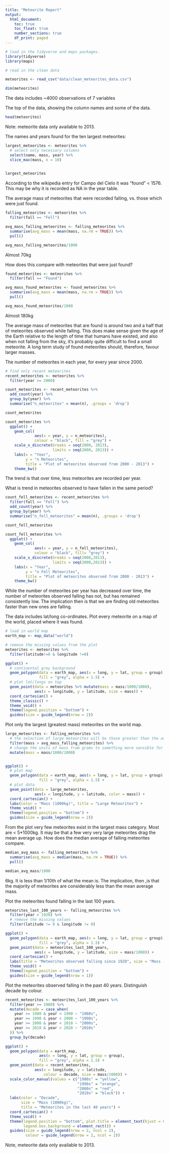 ```yaml
---
title: "Meteorite Report"
output:
  html_document:
    toc: true
    toc_float: true
    number_sections: true
    df_print: paged
---
```


```r
# load in the tidyverse and maps packages.
library(tidyverse)
library(maps)
```

```r

# read in the clean data

meteorites <- read_csv("data/clean_meteorites_data.csv")
```

```r
dim(meteorites)
```
The data includes ~4000 observations of 7 variables

The top of the data, showing the column names and some of the data.
```r
head(meteorites)
```

Note: meteorite data only available to 2013.

The names and years found for the ten largest meteorites:
```r
largest_meteorites <- meteorites %>%
  # select only necessary columns
  select(name, mass, year) %>% 
  slice_max(mass, n = 10)
  

largest_meteorites
```

According to the wikipedia entry for Campo del Cielo it was "found"  < 1576.
This may be why it is recorded as NA in the year table.


The average mass of meteorites that were recorded falling, vs. those
which were just found.

```r
falling_meteorites <- meteorites %>% 
  filter(fall == "Fell")

avg_mass_falling_meteorites <- falling_meteorites %>% 
  summarise(avg_mass = mean(mass, na.rm = TRUE)) %>% 
  pull()

avg_mass_falling_meteorites/1000
```
Almost 70kg

How does this compare with meteorites that were just found?

```r

found_meteorites <- meteorites %>% 
  filter(fall == "Found")

avg_mass_found_meteorites <- found_meteorites %>% 
  summarise(avg_mass = mean(mass, na.rm = TRUE)) %>% 
  pull()

avg_mass_found_meteorites/1000
```
Almost 180kg

The average mass of meteorites that are found is around two and a half that of
meteorites observed while falling. This does make sense given the age of the
Earth relative to the length of time that humans have existed, and also when not
falling from the sky, it's probably quite difficult to find a small meteorite. A
long term study of found meteorites should, therefore, favour larger masses.

The number of meteorites in each year, for every year since 2000.
```r
# find only recent meteorites
recent_meteorites <- meteorites %>% 
  filter(year >= 2000)

count_meteorites <- recent_meteorites %>%
  add_count(year) %>%
  group_by(year) %>%
  summarise("n_meteorites" = mean(n), .groups = 'drop')

count_meteorites
```



```r
count_meteorites %>% 
  ggplot() +
    geom_col(
             aes(x = year, y = n_meteorites),
             colour = "black", fill = "grey") +
    scale_x_discrete(breaks = seq(2000, 2013),
                     limits = seq(2000, 2013)) +
    labs(x = "Year",
         y = "n Meteorites",
         title = "Plot of meteorites observed from 2000 - 2013") +
    theme_bw()
```

The trend is that over time, less meteorites are recorded per year.

What is trend in meteorites observed to have fallen in the same period?
```r
count_fell_meteorites <- recent_meteorites %>%
  filter(fall == "Fell") %>% 
  add_count(year) %>%
  group_by(year) %>%
  summarise("n_fell_meteorites" = mean(n), .groups = 'drop')

count_fell_meteorites
```

```r
count_fell_meteorites %>% 
  ggplot() +
    geom_col(
             aes(x = year, y = n_fell_meteorites),
             colour = "black", fill= "grey") +
    scale_x_discrete(breaks = seq(2000,2013),
                     limits = seq(2000,2013)) +
    labs(x = "Year",
         y = "n Fell Meteorites",
         title = "Plot of meteorites observed from 2000 - 2013") +
    theme_bw()
```

While the number of meteorites per year has decreased over time, the number of
meteorites observed falling has not, but has remained consistently low. The
implication then is that we are finding old meteorites faster than new ones
are falling.

The data includes lat/long co-ordinates. Plot every meteorite on a map of the
world, placed where it was found.

```r
# load in world map
earth_map <- map_data("world")

# remove the missing values from the plot
meteorites <- meteorites %>%
  filter(latitude!=0 & longitude !=0)

ggplot() +
  # continental grey background
  geom_polygon(data = earth_map, aes(x = long, y = lat, group = group),
               fill = "grey", alpha = 1.5) +
  # plot lat/longs on top
  geom_point(data = meteorites %>% mutate(mass = mass/1000/1000),
             aes(x = longitude, y = latitude, size = mass)) +
  coord_cartesian() +
  theme_classic() +
  theme_void() +
  theme(legend.position = "bottom") +
  guides(size = guide_legend(nrow = 2))

```

Plot only the largest (greatest mass) meteorites on the world map.
```r
large_meteorites <- falling_meteorites %>% 
  # the selection of large meteorites will be those greater than the avg mass
  filter(mass > avg_mass_falling_meteorites) %>% 
  # change the units of mass from grams to something more sensible for the plot
  mutate(mass = mass/1000/1000)


ggplot() +
  # plot map
  geom_polygon(data = earth_map, aes(x = long, y = lat, group = group),
               fill = "grey", alpha = 1.5) +
  # plot data
  geom_point(data = large_meteorites,
             aes(x = longitude, y = latitude, color = mass)) +
  coord_cartesian() +
  labs(color = "Mass (1000kg)", title = "Large Meteorites") +
  theme_void() +
  theme(legend.position = "bottom") +
  guides(size = guide_legend(nrow = 2))

```

From the plot very few meteorites exist in the largest mass category. Most are <
5*1000kg. It may be that a few very very large meteorites drag the mean average
up. How does the median average of falling meteorites compare.

```r
median_avg_mass <- falling_meteorites %>% 
  summarise(avg_mass = median(mass, na.rm = TRUE)) %>% 
  pull()

median_avg_mass/1000
```

6kg. It is less than 1/10th of what the mean is. The implication, then ,is that
 the majority of meteorites are considerably less than the mean average mass.
 
Plot the meteorites found falling in the last 100 years.
```r
meteorites_last_100_years <- falling_meteorites %>% 
  filter(year > 1920) %>%
  # remove the missing values
  filter(latitude != 0 & longitude != 0)

ggplot() +
  geom_polygon(data = earth_map, aes(x = long, y = lat, group = group),
               fill = "grey", alpha = 1.5) +
  geom_point(data = meteorites_last_100_years,
             aes(x = longitude, y = latitude, size = mass/1000)) +
  coord_cartesian() +
  labs(title = "Meteorites observed falling since 1920", size = "Mass (1000kg)") +
  theme_void() +
  theme(legend.position = "bottom") +
  guides(size = guide_legend(nrow = 1))
```

Plot the meteorites observed falling in the past 40 years. Distinguish decade by
colour.
```r
recent_meteorites <- meteorites_last_100_years %>%
  filter(year >= 1980) %>% 
  mutate(decade = case_when(
    year >= 1980 & year < 1990 ~ "1980s",
    year >= 1990 & year < 2000 ~ "1990s",
    year >= 2000 & year < 2010 ~ "2000s",
    year >= 2010 & year < 2020 ~ "2010s"
  )) %>% 
  group_by(decade)

ggplot() +
  geom_polygon(data = earth_map,
               aes(x = long, y = lat, group = group),
               fill = "grey", alpha = 1.5) +
  geom_point(data = recent_meteorites,
             aes(x = longitude, y = latitude,
                 colour = decade, size = mass/1000)) +
  scale_color_manual(values = c("1980s" = "yellow",
                                "1990s" = "orange",
                                "2000s" = "red",
                                "2010s" = "black")) +
  labs(color = "Decade",
       size = "Mass (1000kg)",
       title = "Meteorites in the last 40 years") +
  coord_cartesian() +
  theme_void() +
  theme(legend.position = "bottom", plot.title = element_text(hjust = 0.5),
        legend.box.background = element_rect()) +
  guides(size = guide_legend(nrow = 2, ncol = 2),
         colour = guide_legend(nrow = 2, ncol = 2))

```

Note, meteorite data only available to 2013.
